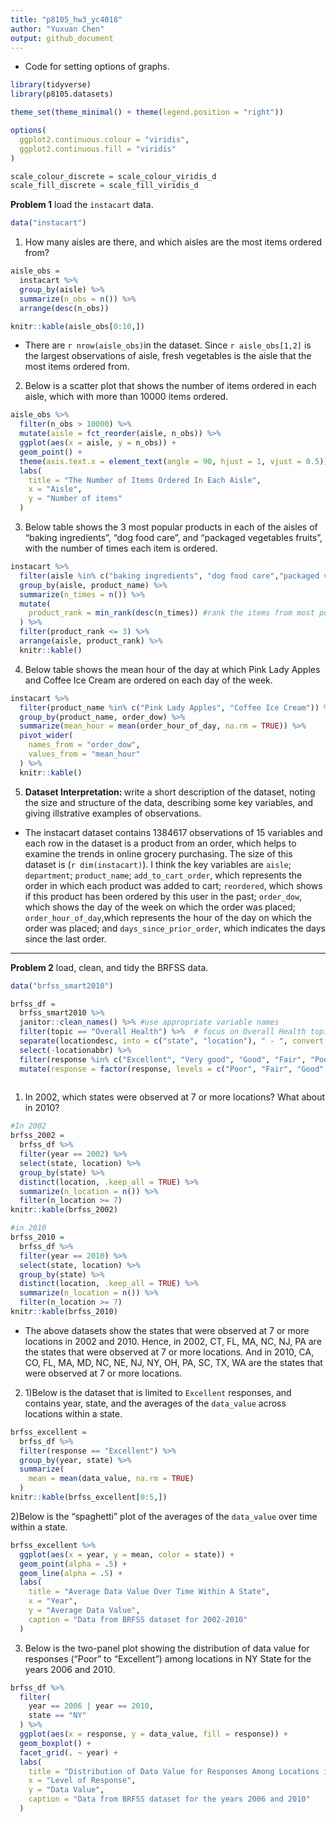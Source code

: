 ```yaml
---
title: "p8105_hw3_yc4018"
author: "Yuxuan Chen"
output: github_document
---
```

 - Code for setting options of graphs. 
```r
library(tidyverse)
library(p8105.datasets)

theme_set(theme_minimal() + theme(legend.position = "right"))

options(
  ggplot2.continuous.colour = "viridis",
  ggplot2.continuous.fill = "viridis"
)

scale_colour_discrete = scale_colour_viridis_d
scale_fill_discrete = scale_fill_viridis_d
```

**Problem 1**
load the `instacart` data.
```r
data("instacart")
```

1. How many aisles are there, and which aisles are the most items ordered from?
```r
aisle_obs = 
  instacart %>%
  group_by(aisle) %>% 
  summarize(n_obs = n()) %>% 
  arrange(desc(n_obs))

knitr::kable(aisle_obs[0:10,])
```
 - There are `r nrow(aisle_obs)`in the dataset. Since `r aisle_obs[1,2]` is the largest observations of aisle, fresh vegetables is the aisle that the most items ordered from.

2. Below is a scatter plot that shows the number of items ordered in each aisle, which with more than 10000 items ordered. 
```r
aisle_obs %>% 
  filter(n_obs > 10000) %>% 
  mutate(aisle = fct_reorder(aisle, n_obs)) %>% 
  ggplot(aes(x = aisle, y = n_obs)) +
  geom_point() +
  theme(axis.text.x = element_text(angle = 90, hjust = 1, vjust = 0.5)) +
  labs(
    title = "The Number of Items Ordered In Each Aisle",
    x = "Aisle",
    y = "Number of items"
  )
```

3. Below table shows the 3 most popular products in each of the aisles of “baking ingredients”, “dog food care”, and “packaged vegetables fruits”, with the number of times each item is ordered.
```r
instacart %>% 
  filter(aisle %in% c("baking ingredients", "dog food care","packaged vegetables fruits")) %>%
  group_by(aisle, product_name) %>% 
  summarize(n_times = n()) %>% 
  mutate(
    product_rank = min_rank(desc(n_times)) #rank the items from most popular to least popular
  ) %>% 
  filter(product_rank <= 3) %>% 
  arrange(aisle, product_rank) %>% 
  knitr::kable()
```

4. Below table shows the mean hour of the day at which Pink Lady Apples and Coffee Ice Cream are ordered on each day of the week.
```r
instacart %>% 
  filter(product_name %in% c("Pink Lady Apples", "Coffee Ice Cream")) %>% 
  group_by(product_name, order_dow) %>% 
  summarize(mean_hour = mean(order_hour_of_day, na.rm = TRUE)) %>% 
  pivot_wider(
    names_from = "order_dow",
    values_from = "mean_hour"
  ) %>% 
  knitr::kable()
```

5. **Dataset Interpretation: **
write a short description of the dataset, noting the size and structure of the data, describing some key variables, and giving illstrative examples of observations. 

 - The instacart dataset contains 1384617 observations of 15 variables and each row in the dataset is a product from an order, which helps to examine the trends in online grocery purchasing. The size of this dataset is (`r dim(instacart)`). I think the key variables are `aisle`; `department`; `product_name`; `add_to_cart_order`, which represents the order in which each product was added to cart; `reordered`, which shows if this product has been ordered by this user in the past; `order_dow`, which shows the day of the week on which the order was placed; `order_hour_of_day`,which represents the hour of the day on which the order was placed; and `days_since_prior_order`, which indicates the days since the last order.

***
**Problem 2**
load, clean, and tidy the BRFSS data.
```r
data("brfss_smart2010")

brfss_df = 
  brfss_smart2010 %>% 
  janitor::clean_names() %>% #use appropriate variable names
  filter(topic == "Overall Health") %>%  # focus on Overall Health topic
  separate(locationdesc, into = c("state", "location"), " - ", convert = TRUE) %>%
  select(-locationabbr) %>% 
  filter(response %in% c("Excellent", "Very good", "Good", "Fair", "Poor")) %>%
  mutate(response = factor(response, levels = c("Poor", "Fair", "Good", "Very good", "Excellent")))
  
```

1. In 2002, which states were observed at 7 or more locations? What about in 2010?
```r
#In 2002
brfss_2002 = 
  brfss_df %>% 
  filter(year == 2002) %>%
  select(state, location) %>%
  group_by(state) %>% 
  distinct(location, .keep_all = TRUE) %>%
  summarize(n_location = n()) %>% 
  filter(n_location >= 7) 
knitr::kable(brfss_2002)

#in 2010
brfss_2010 = 
  brfss_df %>% 
  filter(year == 2010) %>%
  select(state, location) %>%
  group_by(state) %>% 
  distinct(location, .keep_all = TRUE) %>%
  summarize(n_location = n()) %>% 
  filter(n_location >= 7) 
knitr::kable(brfss_2010)
```

 - The above datasets show the states that were observed at 7 or more locations in 2002 and 2010. Hence, in 2002, CT, FL, MA, NC, NJ, PA are the states that were observed at 7 or more locations. And in 2010, CA, CO, FL, MA, MD, NC, NE, NJ, NY, OH, PA, SC, TX, WA are the states that were observed at 7 or more locations.

2. 1)Below is the dataset that is limited to `Excellent` responses, and contains year, state, and the averages of the `data_value` across locations within a state.
```r
brfss_excellent = 
  brfss_df %>% 
  filter(response == "Excellent") %>% 
  group_by(year, state) %>% 
  summarize(
    mean = mean(data_value, na.rm = TRUE)
  )  
knitr::kable(brfss_excellent[0:5,]) 
```

2)Below is the “spaghetti” plot of the averages of the `data_value` over time within a state. 
```r
brfss_excellent %>% 
  ggplot(aes(x = year, y = mean, color = state)) + 
  geom_point(alpha = .5) + 
  geom_line(alpha = .5) +
  labs(
    title = "Average Data Value Over Time Within A State",
    x = "Year",
    y = "Average Data Value",
    caption = "Data from BRFSS dataset for 2002-2010"
  ) 
```

3. Below is the two-panel plot showing the distribution of data value for responses (“Poor” to “Excellent”) among locations in NY State for the years 2006 and 2010.
```r
brfss_df %>% 
  filter(
    year == 2006 | year == 2010,
    state == "NY"
  ) %>% 
  ggplot(aes(x = response, y = data_value, fill = response)) + 
  geom_boxplot() +
  facet_grid(. ~ year) + 
  labs(
    title = "Distribution of Data Value for Responses Among Locations in NY State",
    x = "Level of Response",
    y = "Data Value",
    caption = "Data from BRFSS dataset for the years 2006 and 2010"
  ) 
```

